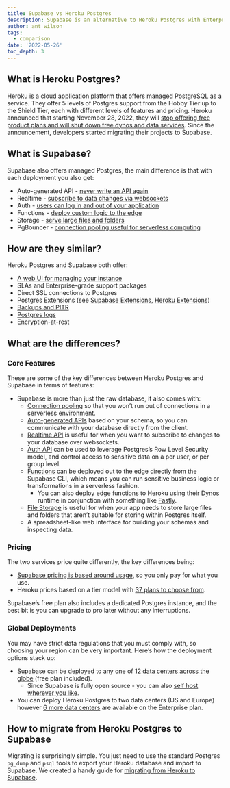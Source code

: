 ```yaml
---
title: Supabase vs Heroku Postgres
description: Supabase is an alternative to Heroku Postgres with Enterprise Grade Support available
author: ant_wilson
tags:
  - comparison
date: '2022-05-26'
toc_depth: 3
---
```


## What is Heroku Postgres?

Heroku is a cloud application platform that offers managed PostgreSQL as a service. They offer 5 levels of Postgres support from the Hobby Tier up to the Shield Tier, each with different levels of features and pricing. Heroku announced that starting November 28, 2022, they will [stop offering free product plans and will shut down free dynos and data services](https://blog.heroku.com/next-chapter). Since the announcement, developers started migrating their projects to Supabase.

## What is Supabase?

Supabase also offers managed Postgres, the main difference is that with each deployment you also get:

- Auto-generated API - [never write an API again](https://supabase.com/docs/guides/database/api#rest-api-2)
- Realtime - [subscribe to data changes via websockets](https://supabase.com/docs/reference/dart/subscribe)
- Auth - [users can log in and out of your application](https://supabase.com/auth)
- Functions - [deploy custom logic to the edge](https://supabase.com/edge-functions)
- Storage - [serve large files and folders](https://supabase.com/storage)
- PgBouncer - [connection pooling useful for serverless computing](https://supabase.com/docs/guides/database/connecting-to-postgres#connection-pool)

## How are they similar?

Heroku Postgres and Supabase both offer:

- [A web UI for managing your instance](https://supabase.com/docs/guides/database#table-view)
- SLAs and Enterprise-grade support packages
- Direct SSL connections to Postgres
- Postgres Extensions (see [Supabase Extensions](https://supabase.com/docs/guides/database/extensions), [Heroku Extensions](https://devcenter.heroku.com/articles/heroku-postgres-extensions-postgis-full-text-search))
- [Backups and PITR](https://supabase.com/blog/continuous-postgresql-backup-walg)
- [Postgres logs](https://supabase.com/docs/guides/platform/logs)
- Encryption-at-rest

## What are the differences?

### Core Features

These are some of the key differences between Heroku Postgres and Supabase in terms of features:

- Supabase is more than just the raw database, it also comes with:
  - [Connection pooling](https://supabase.com/docs/guides/database/connecting-to-postgres#connection-pool) so that you won’t run out of connections in a serverless environment.
  - [Auto-generated APIs](https://supabase.com/docs/guides/database/api#rest-api-2) based on your schema, so you can communicate with your database directly from the client.
  - [Realtime API](https://supabase.com/docs/reference/dart/subscribe) is useful for when you want to subscribe to changes to your database over websockets.
  - [Auth API](https://supabase.com/auth) can be used to leverage Postgres’s Row Level Security model, and control access to sensitive data on a per user, or per group level.
  - [Functions](https://supabase.com/edge-functions) can be deployed out to the edge directly from the Supabase CLI, which means you can run sensitive business logic or transformations in a serverless fashion.
    - You can also deploy edge functions to Heroku using their [Dynos](https://www.heroku.com/dynos) runtime in conjunction with something like [Fastly](https://www.fastly.com/).
  - [File Storage](https://supabase.com/storage) is useful for when your app needs to store large files and folders that aren’t suitable for storing within Postgres itself.
  - A spreadsheet-like web interface for building your schemas and inspecting data.

### Pricing

The two services price quite differently, the key differences being:

- [Supabase pricing is based around usage](https://supabase.com/pricing), so you only pay for what you use.
- Heroku prices based on a tier model with [37 plans to choose from](https://elements.heroku.com/addons/heroku-postgresql#pricing).

Supabase’s free plan also includes a dedicated Postgres instance, and the best bit is you can upgrade to pro later without any interruptions.

### Global Deployments

You may have strict data regulations that you must comply with, so choosing your region can be very important. Here’s how the deployment options stack up:

- Supabase can be deployed to any one of [12 data centers across the globe](https://github.com/supabase/supabase/discussions/4815#discussioncomment-1915129) (free plan included).
  - Since Supabase is fully open source - you can also [self host wherever you like](https://supabase.com/docs/guides/hosting/overview).
- You can deploy Heroku Postgres to two data centers (US and Europe) however [6 more data centers](https://devcenter.heroku.com/articles/regions) are available on the Enterprise plan.

## How to migrate from Heroku Postgres to Supabase

Migrating is surprisingly simple. You just need to use the standard Postgres `pg_dump` and `psql` tools to export your Heroku database and import to Supabase. We created a handy guide for [migrating from Heroku to Supabase](https://supabase.com/docs/guides/migrations/heroku).
